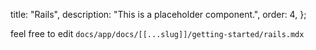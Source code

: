   title: "Rails",
  description: "This is a placeholder component.",
  order: 4,
};

feel free to edit `docs/app/docs/[[...slug]]/getting-started/rails.mdx`
